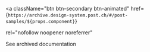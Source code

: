 <a
  className="btn btn-secondary btn-animated"
  href={`https://archive.design-system.post.ch/#/post-samples/${props.component}`}

rel="nofollow noopener noreferrer"

>

  <span>See archived documentation</span>
</a>
